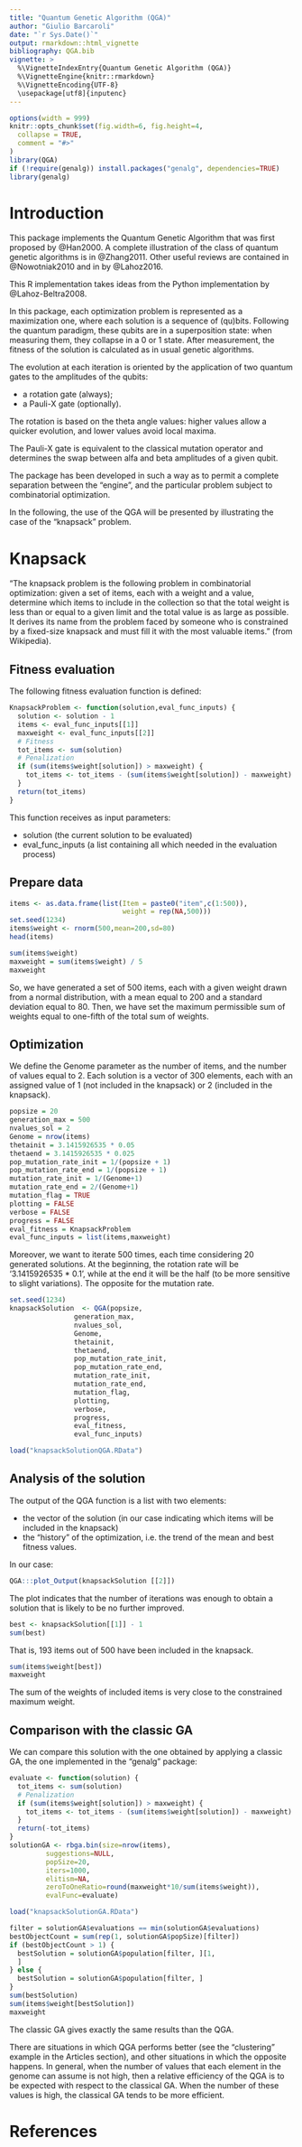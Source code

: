 ```yaml
---
title: "Quantum Genetic Algorithm (QGA)"
author: "Giulio Barcaroli"
date: "`r Sys.Date()`"
output: rmarkdown::html_vignette
bibliography: QGA.bib
vignette: >
  %\VignetteIndexEntry{Quantum Genetic Algorithm (QGA)}
  %\VignetteEngine{knitr::rmarkdown}
  %\VignetteEncoding{UTF-8}
  \usepackage[utf8]{inputenc}
---
```


```r
options(width = 999)
knitr::opts_chunk$set(fig.width=6, fig.height=4,
  collapse = TRUE,
  comment = "#>"
)
library(QGA)
if (!require(genalg)) install.packages("genalg", dependencies=TRUE)
library(genalg)
```

# Introduction

This package implements the Quantum Genetic Algorithm that was first proposed by @Han2000. A complete illustration of the class of quantum genetic algorithms is in @Zhang2011. Other useful reviews are contained in @Nowotniak2010 and in by @Lahoz2016.

This R implementation  takes ideas from the Python implementation by @Lahoz-Beltra2008.

In this package, each optimization problem is represented as a maximization one, where each solution is a sequence of (qu)bits. Following the quantum paradigm, these qubits are in a superposition state: when measuring them, they collapse in a 0 or 1 state. After measurement, the fitness of the solution is calculated as in usual genetic algorithms.

The evolution at each iteration is oriented by the application of two quantum gates to the amplitudes of the qubits:

* a rotation gate (always);
* a Pauli-X gate (optionally).

The rotation is based on the theta angle values: higher values allow a quicker evolution, and lower values avoid local maxima.

The Pauli-X gate is equivalent to the classical mutation operator and determines the swap between alfa and beta amplitudes of a given qubit.

The package has been developed in such a way as to permit a complete separation between the “engine”, and the particular problem subject to combinatorial optimization. 

In the following, the use of the QGA will be presented by illustrating the case of the "knapsack" problem.


# Knapsack 

"The knapsack problem is the following problem in combinatorial optimization: given a set of items, each with a weight and a value, determine which items to include in the collection so that the total weight is less than or equal to a given limit and the total value is as large as possible. It derives its name from the problem faced by someone who is constrained by a fixed-size knapsack and must fill it with the most valuable items." (from Wikipedia).

## Fitness evaluation

The following fitness evaluation function is defined:

```r
KnapsackProblem <- function(solution,eval_func_inputs) {
  solution <- solution - 1
  items <- eval_func_inputs[[1]]
  maxweight <- eval_func_inputs[[2]]
  # Fitness
  tot_items <- sum(solution)
  # Penalization
  if (sum(items$weight[solution]) > maxweight) {
    tot_items <- tot_items - (sum(items$weight[solution]) - maxweight)  
  }
  return(tot_items)
}
```

This function receives as input parameters:

* solution (the current solution to be evaluated)
* eval_func_inputs (a list containing all which needed in the evaluation process)

## Prepare data 

```r
items <- as.data.frame(list(Item = paste0("item",c(1:500)),
                            weight = rep(NA,500)))
set.seed(1234)
items$weight <- rnorm(500,mean=200,sd=80)
head(items)

```


```r
sum(items$weight)
maxweight = sum(items$weight) / 5
maxweight
```


So, we have generated a set of 500 items, each with a given weight drawn from a normal distribution, with a mean equal to 200 and a standard deviation equal to 80. Then, we have set the maximum permissible sum of weights equal to one-fifth of the total sum of weights.

## Optimization

We define the Genome parameter as the number of items, and the number of values equal to 2. Each solution is a vector of 300 elements, each with an assigned value of 1 (not included in the knapsack) or 2 (included in the knapsack).

```r
popsize = 20
generation_max = 500
nvalues_sol = 2
Genome = nrow(items)
thetainit = 3.1415926535 * 0.05
thetaend = 3.1415926535 * 0.025
pop_mutation_rate_init = 1/(popsize + 1)
pop_mutation_rate_end = 1/(popsize + 1)
mutation_rate_init = 1/(Genome+1)
mutation_rate_end = 2/(Genome+1)
mutation_flag = TRUE
plotting = FALSE
verbose = FALSE
progress = FALSE
eval_fitness = KnapsackProblem
eval_func_inputs = list(items,maxweight)
```

Moreover, we want to iterate 500 times, each time considering 20 generated solutions. 
At the beginning, the rotation rate will be '3.1415926535 * 0.1', while at the end it will be the half (to be more sensitive to slight variations). The opposite for the mutation rate.

```r
set.seed(1234)
knapsackSolution  <- QGA(popsize,
                generation_max,
                nvalues_sol,
                Genome,
                thetainit,
                thetaend,
                pop_mutation_rate_init,
                pop_mutation_rate_end,
                mutation_rate_init,
                mutation_rate_end,
                mutation_flag,
                plotting,
                verbose,
                progress,
                eval_fitness,
                eval_func_inputs)
```

```r
load("knapsackSolutionQGA.RData")
```


## Analysis of the solution

The output of the QGA function is a list with two elements:

* the vector of the solution (in our case indicating which items will be included in the knapsack)
* the "history" of the optimization, i.e. the trend of the mean and best fitness values.

In our case:

```r
QGA:::plot_Output(knapsackSolution [[2]])
```

The plot indicates that the number of iterations was enough to obtain a solution that is likely to be no further improved.

```r
best <- knapsackSolution[[1]] - 1
sum(best)
```

That is, 193 items out of 500 have been included in the knapsack.

```r
sum(items$weight[best])
maxweight
```
The sum of the weights of included items is very close to the constrained maximum weight.

## Comparison with the classic GA

We can compare this solution with the one obtained by applying a classic GA, the one implemented in the "genalg" package:

```r
evaluate <- function(solution) {
  tot_items <- sum(solution)
  # Penalization
  if (sum(items$weight[solution]) > maxweight) {
    tot_items <- tot_items - (sum(items$weight[solution]) - maxweight)  
  }
  return(-tot_items)
}
solutionGA <- rbga.bin(size=nrow(items),
         suggestions=NULL,
         popSize=20, 
         iters=1000, 
         elitism=NA, 
         zeroToOneRatio=round(maxweight*10/sum(items$weight)),
         evalFunc=evaluate)
```

```r
load("knapsackSolutionGA.RData")
```


```r
filter = solutionGA$evaluations == min(solutionGA$evaluations)
bestObjectCount = sum(rep(1, solutionGA$popSize)[filter])
if (bestObjectCount > 1) {
  bestSolution = solutionGA$population[filter, ][1, 
  ]
} else {
  bestSolution = solutionGA$population[filter, ]
}
sum(bestSolution)
sum(items$weight[bestSolution])
maxweight
```
The classic GA gives exactly the same results than the QGA.

There are situations in which QGA performs better (see the "clustering" example in the Articles section), and other situations in which the opposite happens. 
In general, when the number of values that each element in the genome can assume is not high, then a relative efficiency of the QGA is to be expected with respect to the classical GA. When the number of these values is high, the classical GA tends to be more efficient.


# References


